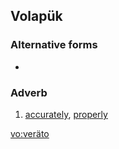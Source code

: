 ==Volapük==

===Alternative forms===
* {{l|vo|verayto}}

===Adverb===
{{infl|vo|adverb}}

# [[accurately]], [[properly]]

[[vo:veräto]]